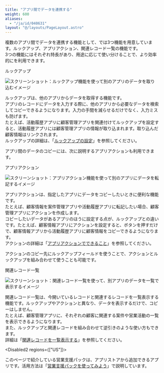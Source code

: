 ```yaml
---
title: "アプリ間でデータを連携する"
weight: 600
aliases:
  - "/ja/id/040631"
layout: "@/layouts/PageLayout.astro"
---
```




複数のアプリ間でデータを連携する機能として、<Kintone />では3つ機能を用意しています。ルックアップ、アプリアクション、関連レコード一覧の機能です。  
3つの機能にはそれぞれ特長があり、用途に応じて使い分けることで、より効率的に<Kintone />を利用できます。

<Heading id="create_app_app_relation_10">ルックアップ</Heading>

<Img src="/k/kintone/img-ja/app_relation_01.png" alt="スクリーンショット：ルックアップ機能を使って別のアプリのデータを取り込むイメージ" />

ルックアップは、他のアプリからデータを取得する機能です。  
アプリのレコードにデータを入力する際に、他のアプリから必要なデータを検索してコピーできるようになります。入力の手間を減らせるだけでなく、入力ミスも防げます。   
たとえば、活動履歴アプリに顧客管理アプリを関連付けてルックアップを設定すると、活動履歴アプリには顧客管理アプリの情報が取り込まれます。取り込んだ顧客情報はリンクされます。  
ルックアップの詳細は、「[ルックアップの設定](/k/ja/id/040544.html)」を参照してください。

アプリ間のデータのコピーには、次に説明するアプリアクションも利用できます。

<Heading id="create_app_app_relation_20">アプリアクション</Heading>

<Img src="/k/kintone/img-ja/app_relation_02.png" alt="スクリーンショット：アプリアクション機能を使って別のアプリにデータを転記するイメージ" />

アプリアクションは、指定したアプリにデータをコピーしたいときに便利な機能です。  
たとえば、顧客情報を案件管理アプリや活動履歴アプリに転記したい場合、顧客管理アプリにアクションを作成します。  
コピーしたいデータがあるアプリのほうに設定する点が、ルックアップとの違いです。たとえば、顧客情報アプリにアクションを設定すると、ボタンを押すだけで、顧客情報アプリから活動履歴アプリに顧客情報をコピーできるようになります。  
アクションの詳細は「[アプリアクションでできること](/k/ja/id/040488.html)」を参照してください。

アクションのコピー先にルックアップフィールドを使うことで、アクションとルックアップを組み合わせて使うことも可能です。

<Heading id="create_app_app_relation_30">関連レコード一覧</Heading>

<Img src="/k/kintone/img-ja/app_relation_08.png" alt="スクリーンショット：関連レコード一覧を使って、別アプリのデータを一覧で表示するイメージ" />

関連レコード一覧は、今開いているレコードと関連するレコードを一覧表示する機能です。ルックアップやアクションと異なり、データを表示するだけで、コピーはしません。  
たとえば、顧客管理アプリに、それぞれの顧客に関連する案件や営業活動の一覧を表示できるようになります。  
また、ルックアップと関連レコードを組み合わせて逆引きのような使い方もできます。  
詳細は「[関連レコードを一覧表示する](/k/ja/id/040550.html)」を参照してください。

<Disabled2 regions={["US"]}>

このページで紹介している営業支援パックは、アプリストアから追加できるアプリです。活用方法は「[営業支援パックを使ってみよう](/k/ja/id/040637.html)」で説明しています。

</Disabled2>
